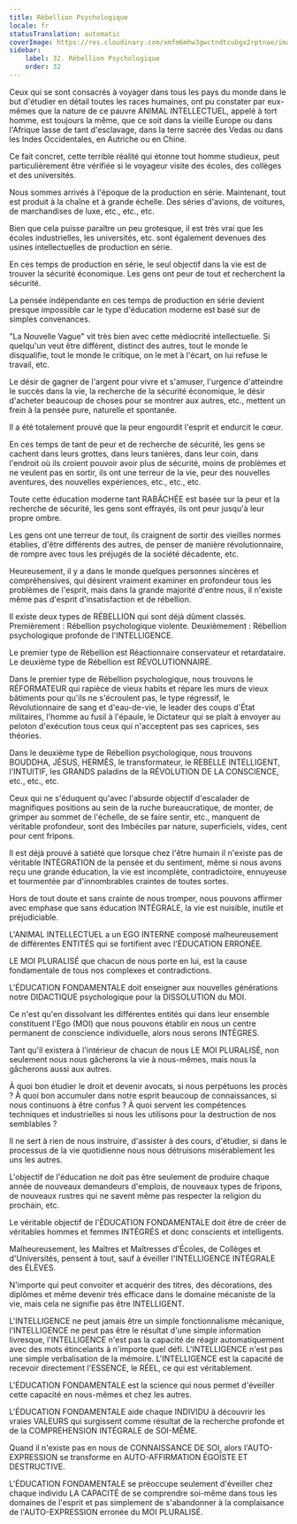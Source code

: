 ```yaml
---
title: Rébellion Psychologique
locale: fr
statusTranslation: automatic
coverImage: https://res.cloudinary.com/xmfm6mhw3gwctndtcubgx2rptnae/image/upload/v1740337243/small_cover_educacion_fundamental_a051170f1c.webp
sidebar:
    label: 32. Rébellion Psychologique
    order: 32
---
```

Ceux qui se sont consacrés à voyager dans tous les pays du monde dans le but d'étudier en détail toutes les races humaines, ont pu constater par eux-mêmes que la nature de ce pauvre ANIMAL INTELLECTUEL, appelé à tort homme, est toujours la même, que ce soit dans la vieille Europe ou dans l'Afrique lasse de tant d'esclavage, dans la terre sacrée des Vedas ou dans les Indes Occidentales, en Autriche ou en Chine.

Ce fait concret, cette terrible réalité qui étonne tout homme studieux, peut particulièrement être vérifiée si le voyageur visite des écoles, des collèges et des universités.

Nous sommes arrivés à l'époque de la production en série. Maintenant, tout est produit à la chaîne et à grande échelle. Des séries d'avions, de voitures, de marchandises de luxe, etc., etc., etc.

Bien que cela puisse paraître un peu grotesque, il est très vrai que les écoles industrielles, les universités, etc. sont également devenues des usines intellectuelles de production en série.

En ces temps de production en série, le seul objectif dans la vie est de trouver la sécurité économique. Les gens ont peur de tout et recherchent la sécurité.

La pensée indépendante en ces temps de production en série devient presque impossible car le type d'éducation moderne est basé sur de simples convenances.

"La Nouvelle Vague" vit très bien avec cette médiocrité intellectuelle. Si quelqu'un veut être différent, distinct des autres, tout le monde le disqualifie, tout le monde le critique, on le met à l'écart, on lui refuse le travail, etc.

Le désir de gagner de l'argent pour vivre et s'amuser, l'urgence d'atteindre le succès dans la vie, la recherche de la sécurité économique, le désir d'acheter beaucoup de choses pour se montrer aux autres, etc., mettent un frein à la pensée pure, naturelle et spontanée.

Il a été totalement prouvé que la peur engourdit l'esprit et endurcit le cœur.

En ces temps de tant de peur et de recherche de sécurité, les gens se cachent dans leurs grottes, dans leurs tanières, dans leur coin, dans l'endroit où ils croient pouvoir avoir plus de sécurité, moins de problèmes et ne veulent pas en sortir, ils ont une terreur de la vie, peur des nouvelles aventures, des nouvelles expériences, etc., etc., etc.

Toute cette éducation moderne tant RABÂCHÉE est basée sur la peur et la recherche de sécurité, les gens sont effrayés, ils ont peur jusqu'à leur propre ombre.

Les gens ont une terreur de tout, ils craignent de sortir des vieilles normes établies, d'être différents des autres, de penser de manière révolutionnaire, de rompre avec tous les préjugés de la société décadente, etc.

Heureusement, il y a dans le monde quelques personnes sincères et compréhensives, qui désirent vraiment examiner en profondeur tous les problèmes de l'esprit, mais dans la grande majorité d'entre nous, il n'existe même pas d'esprit d'insatisfaction et de rébellion.

Il existe deux types de RÉBELLION qui sont déjà dûment classés. Premièrement : Rébellion psychologique violente. Deuxièmement : Rébellion psychologique profonde de l'INTELLIGENCE.

Le premier type de Rébellion est Réactionnaire conservateur et retardataire. Le deuxième type de Rébellion est RÉVOLUTIONNAIRE.

Dans le premier type de Rébellion psychologique, nous trouvons le RÉFORMATEUR qui rapièce de vieux habits et répare les murs de vieux bâtiments pour qu'ils ne s'écroulent pas, le type régressif, le Révolutionnaire de sang et d'eau-de-vie, le leader des coups d'État militaires, l'homme au fusil à l'épaule, le Dictateur qui se plaît à envoyer au peloton d'exécution tous ceux qui n'acceptent pas ses caprices, ses théories.

Dans le deuxième type de Rébellion psychologique, nous trouvons BOUDDHA, JÉSUS, HERMÈS, le transformateur, le REBELLE INTELLIGENT, l'INTUITIF, les GRANDS paladins de la RÉVOLUTION DE LA CONSCIENCE, etc., etc., etc.

Ceux qui ne s'éduquent qu'avec l'absurde objectif d'escalader de magnifiques positions au sein de la ruche bureaucratique, de monter, de grimper au sommet de l'échelle, de se faire sentir, etc., manquent de véritable profondeur, sont des Imbéciles par nature, superficiels, vides, cent pour cent fripons.

Il est déjà prouvé à satiété que lorsque chez l'être humain il n'existe pas de véritable INTÉGRATION de la pensée et du sentiment, même si nous avons reçu une grande éducation, la vie est incomplète, contradictoire, ennuyeuse et tourmentée par d'innombrables craintes de toutes sortes.

Hors de tout doute et sans crainte de nous tromper, nous pouvons affirmer avec emphase que sans éducation INTÉGRALE, la vie est nuisible, inutile et préjudiciable.

L'ANIMAL INTELLECTUEL a un EGO INTERNE composé malheureusement de différentes ENTITÉS qui se fortifient avec l'ÉDUCATION ERRONÉE.

LE MOI PLURALISÉ que chacun de nous porte en lui, est la cause fondamentale de tous nos complexes et contradictions.

L'ÉDUCATION FONDAMENTALE doit enseigner aux nouvelles générations notre DIDACTIQUE psychologique pour la DISSOLUTION du MOI.

Ce n'est qu'en dissolvant les différentes entités qui dans leur ensemble constituent l'Ego (MOI) que nous pouvons établir en nous un centre permanent de conscience individuelle, alors nous serons INTÈGRES.

Tant qu'il existera à l'intérieur de chacun de nous LE MOI PLURALISÉ, non seulement nous nous gâcherons la vie à nous-mêmes, mais nous la gâcherons aussi aux autres.

À quoi bon étudier le droit et devenir avocats, si nous perpétuons les procès ? À quoi bon accumuler dans notre esprit beaucoup de connaissances, si nous continuons à être confus ? À quoi servent les compétences techniques et industrielles si nous les utilisons pour la destruction de nos semblables ?

Il ne sert à rien de nous instruire, d'assister à des cours, d'étudier, si dans le processus de la vie quotidienne nous nous détruisons misérablement les uns les autres.

L'objectif de l'éducation ne doit pas être seulement de produire chaque année de nouveaux demandeurs d'emplois, de nouveaux types de fripons, de nouveaux rustres qui ne savent même pas respecter la religion du prochain, etc.

Le véritable objectif de l'ÉDUCATION FONDAMENTALE doit être de créer de véritables hommes et femmes INTÉGRÉS et donc conscients et intelligents.

Malheureusement, les Maîtres et Maîtresses d'Écoles, de Collèges et d'Universités, pensent à tout, sauf à éveiller l'INTELLIGENCE INTÉGRALE des ÉLÈVES.

N'importe qui peut convoiter et acquérir des titres, des décorations, des diplômes et même devenir très efficace dans le domaine mécaniste de la vie, mais cela ne signifie pas être INTELLIGENT.

L'INTELLIGENCE ne peut jamais être un simple fonctionnalisme mécanique, l'INTELLIGENCE ne peut pas être le résultat d'une simple information livresque, l'INTELLIGENCE n'est pas la capacité de réagir automatiquement avec des mots étincelants à n'importe quel défi. L'INTELLIGENCE n'est pas une simple verbalisation de la mémoire. L'INTELLIGENCE est la capacité de recevoir directement l'ESSENCE, le RÉEL, ce qui est véritablement.

L'ÉDUCATION FONDAMENTALE est la science qui nous permet d'éveiller cette capacité en nous-mêmes et chez les autres.

L'ÉDUCATION FONDAMENTALE aide chaque INDIVIDU à découvrir les vraies VALEURS qui surgissent comme résultat de la recherche profonde et de la COMPRÉHENSION INTÉGRALE de SOI-MÊME.

Quand il n'existe pas en nous de CONNAISSANCE DE SOI, alors l'AUTO-EXPRESSION se transforme en AUTO-AFFIRMATION ÉGOÏSTE ET DESTRUCTIVE.

L'ÉDUCATION FONDAMENTALE se préoccupe seulement d'éveiller chez chaque individu LA CAPACITÉ de se comprendre soi-même dans tous les domaines de l'esprit et pas simplement de s'abandonner à la complaisance de l'AUTO-EXPRESSION erronée du MOI PLURALISÉ.


